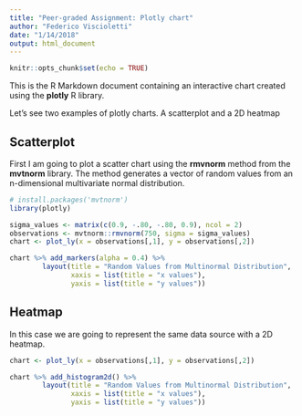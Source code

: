 ```yaml
---
title: "Peer-graded Assignment: Plotly chart"
author: "Federico Viscioletti"
date: "1/14/2018"
output: html_document
---
```


```r
knitr::opts_chunk$set(echo = TRUE)
```

This is the R Markdown document containing an interactive chart created using the **plotly** R library.

Let's see two examples of plotly charts. A scatterplot and a 2D heatmap

## Scatterplot

First I am going to plot a scatter chart using the **rmvnorm** method from the **mvtnorm** library. The method generates a vector of random values from an n-dimensional multivariate normal distribution.

```r
# install.packages('mvtnorm')
library(plotly)

sigma_values <- matrix(c(0.9, -.80, -.80, 0.9), ncol = 2)
observations <- mvtnorm::rmvnorm(750, sigma = sigma_values)
chart <- plot_ly(x = observations[,1], y = observations[,2])

chart %>% add_markers(alpha = 0.4) %>% 
        layout(title = "Random Values from Multinormal Distribution",
               xaxis = list(title = "x values"),
               yaxis = list(title = "y values"))
```

## Heatmap

In this case we are going to represent the same data source with a 2D heatmap.

```r
chart <- plot_ly(x = observations[,1], y = observations[,2])

chart %>% add_histogram2d() %>%
        layout(title = "Random Values from Multinormal Distribution",
               xaxis = list(title = "x values"),
               yaxis = list(title = "y values"))
```


